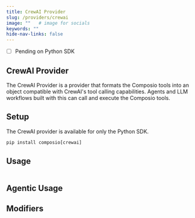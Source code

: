 ```yaml
---
title: CrewAI Provider
slug: /providers/crewai
image: ""   # image for socials
keywords: ""
hide-nav-links: false
---
```


- [ ] Pending on Python SDK

## CrewAI Provider

The CrewAI Provider is a provider that formats the Composio tools into an object compatible with CrewAI's tool calling capabilities. Agents and LLM workflows built with this can call and execute the Composio tools.

## Setup

The CrewAI provider is available for only the Python SDK.

```python Python maxLines=60 wordWrap
pip install composio[crewai]
```

## Usage

```python Python maxLines=60 wordWrap

```

## Agentic Usage


## Modifiers